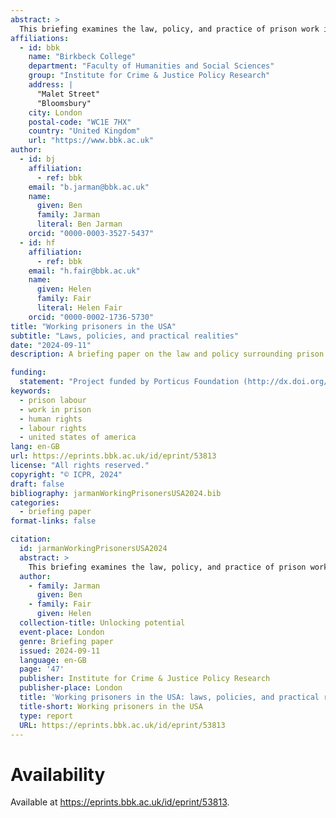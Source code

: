 ```yaml
---
abstract: >
  This briefing examines the law, policy, and practice of prison work in the United States, focusing on Arizona, California, and Texas. It provides a comprehensive analysis of work and employment training opportunities for prisoners in these states, contextualised within recent trends in their prison populations and in the legal framework governing prison labour. The briefing explores how different levels of custodial security affect access to work opportunities and examines relevant case law and state-specific approaches. Recent policy developments are linked to penal cultures and prison population trends. The briefing suggests that prison work in these states primarily subsidises state institutions rather than enabling exploitation for private profit, with most work involving prison maintenance or producing goods for public sector use. Despite low labour costs, many prison industries struggle for economic viability. The analysis highlights a lack of reliable, comprehensive data on prison work, hindering thorough analysis and informed policymaking. Areas requiring further research include the specifics of 'prison housework', long-term outcomes of prison work, and implications of penal policy shifts. The briefing aims to contribute to evidence-based policy reforms that can improve outcomes for prisoners while addressing broader societal concerns about justice and rehabilitation.
affiliations:
  - id: bbk
    name: "Birkbeck College"
    department: "Faculty of Humanities and Social Sciences"
    group: "Institute for Crime & Justice Policy Research"
    address: |
      "Malet Street"
      "Bloomsbury"
    city: London
    postal-code: "WC1E 7HX"
    country: "United Kingdom"
    url: "https://www.bbk.ac.uk"
author:
  - id: bj
    affiliation:
      - ref: bbk
    email: "b.jarman@bbk.ac.uk"
    name:
      given: Ben
      family: Jarman
      literal: Ben Jarman
    orcid: "0000-0003-3527-5437"
  - id: hf
    affiliation:
      - ref: bbk
    email: "h.fair@bbk.ac.uk"
    name:
      given: Helen
      family: Fair
      literal: Helen Fair
    orcid: "0000-0002-1736-5730"
title: "Working prisoners in the USA"
subtitle: "Laws, policies, and practical realities"
date: "2024-09-11"
description: A briefing paper on the law and policy surrounding prison work and prison labour in the US.

funding: 
  statement: "Project funded by Porticus Foundation (http://dx.doi.org/10.13039/100020243)"
keywords: 
  - prison labour
  - work in prison
  - human rights
  - labour rights
  - united states of america
lang: en-GB
url: https://eprints.bbk.ac.uk/id/eprint/53813
license: "All rights reserved."
copyright: "© ICPR, 2024"
draft: false
bibliography: jarmanWorkingPrisonersUSA2024.bib
categories:
  - briefing paper
format-links: false

citation:
  id: jarmanWorkingPrisonersUSA2024
  abstract: >
    This briefing examines the law, policy, and practice of prison work in the United States, focusing on Arizona, California, and Texas. It provides a comprehensive analysis of work and employment training opportunities for prisoners in these states, contextualised within recent trends in their prison populations and in the legal framework governing prison labour. The briefing explores how different levels of custodial security affect access to work opportunities and examines relevant case law and state-specific approaches. Recent policy developments are linked to penal cultures and prison population trends. The briefing suggests that prison work in these states primarily subsidises state institutions rather than enabling exploitation for private profit, with most work involving prison maintenance or producing goods for public sector use. Despite low labour costs, many prison industries struggle for economic viability. The analysis highlights a lack of reliable, comprehensive data on prison work, hindering thorough analysis and informed policymaking. Areas requiring further research include the specifics of 'prison housework', long-term outcomes of prison work, and implications of penal policy shifts. The briefing aims to contribute to evidence-based policy reforms that can improve outcomes for prisoners while addressing broader societal concerns about justice and rehabilitation.
  author:
    - family: Jarman
      given: Ben
    - family: Fair
      given: Helen
  collection-title: Unlocking potential
  event-place: London
  genre: Briefing paper
  issued: 2024-09-11
  language: en-GB
  page: '47'
  publisher: Institute for Crime & Justice Policy Research
  publisher-place: London
  title: 'Working prisoners in the USA: laws, policies, and practical realities'
  title-short: Working prisoners in the USA
  type: report
  URL: https://eprints.bbk.ac.uk/id/eprint/53813
---
```


# Availability

Available at <https://eprints.bbk.ac.uk/id/eprint/53813>.
